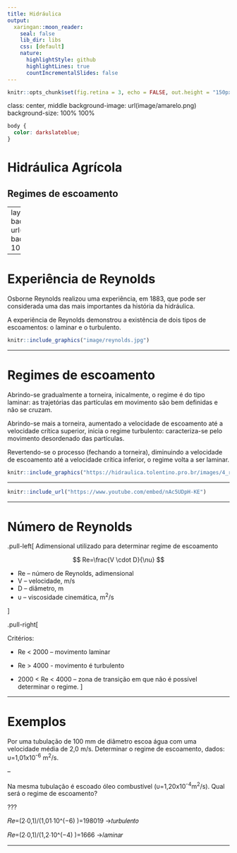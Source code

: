 ```yaml
---
title: Hidráulica
output:
  xaringan::moon_reader:
    seal: false
    lib_dir: libs
    css: [default]
    nature:
      highlightStyle: github
      highlightLines: true
      countIncrementalSlides: false
---
```

```r
knitr::opts_chunk$set(fig.retina = 3, echo = FALSE, out.height = "150px")
```

class: center, middle
background-image: url(image/amarelo.png)
background-size: 100% 100%
```css
body {
  color: darkslateblue;
}
```



# Hidráulica Agrícola

## Regimes de escoamento


---
layout: true
background-image: url(image/branco.png)
background-size: 100% 100%

---


# Experiência de Reynolds 

Osborne Reynolds realizou uma experiência, em 1883, que pode ser considerada uma das mais importantes da história da hidráulica.
 
A experiência de Reynolds demonstrou a existência de dois tipos de escoamentos: o laminar e o turbulento.


```r
knitr::include_graphics("image/reynolds.jpg")
```

---

# Regimes de escoamento

Abrindo-se gradualmente a torneira, inicalmente, o regime é do tipo laminar: as trajetórias das partículas em movimento são bem definidas e não se cruzam.

Abrindo-se mais a torneira, aumentado a velocidade de escoamento até a  velocidade crítica superior, inicia o regime turbulento: caracteriza-se pelo movimento desordenado das partículas.

Revertendo-se o processo (fechando a torneira), diminuindo a velocidade de escoamento até a  velocidade crítica inferior, o regime volta a ser laminar.

```r
knitr::include_graphics("https://hidraulica.tolentino.pro.br/images/4_reynolds.png")
```

---

```r
knitr::include_url("https://www.youtube.com/embed/nAc5UDpH-KE")
```

---

# Número de Reynolds


.pull-left[
Adimensional utilizado para determinar regime de escoamento


$$
Re=\frac{V \cdot D}{\nu}
$$

* Re – número de Reynolds, adimensional
* V – velocidade, m/s
* D – diâmetro, m
* υ – viscosidade cinemática, m<sup>2</sup>/s

]

.pull-right[

Critérios:

* Re < 2000 – movimento laminar

* Re > 4000 -  movimento é turbulento

* 2000 < Re < 4000 – zona de transição em que não é possível determinar o regime.
]

---

# Exemplos 

Por uma tubulação de 100 mm de diâmetro escoa água com uma velocidade média de 2,0 m/s. Determinar o regime de escoamento, dados: υ=1,01x10<sup>-6</sup> m<sup>2</sup>/s.

--

Na mesma tubulação é escoado óleo combustível (υ=1,20x10<sup>-4</sup>m<sup>2</sup>/s). Qual será o regime de escoamento?

???

𝑅𝑒=(2∙0,1)/(1,01∙10^(−6) )=198019 →𝑡𝑢𝑟𝑏𝑢𝑙𝑒𝑛𝑡𝑜 

𝑅𝑒=(2∙0,1)/(1,2∙10^(−4) )=1666 →𝑙𝑎𝑚𝑖𝑛𝑎𝑟 


---

